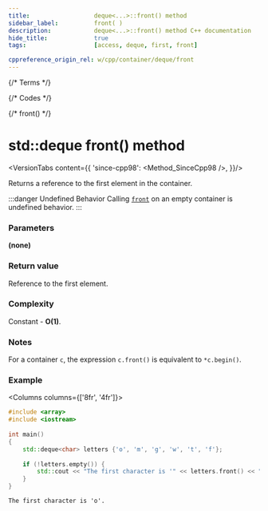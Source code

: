 ```yaml
---
title:					deque<...>::front() method
sidebar_label:			front( )
description:			deque<...>::front() method C++ documentation
hide_title:				true
tags:					[access, deque, first, front]

cppreference_origin_rel: w/cpp/container/deque/front
---
```



{/* Terms */}

{/* Codes */}

{/* front() */}


# std::deque front() method

<VersionTabs content={{
		'since-cpp98': <Method_SinceCpp98 />,
	}}/>

Returns a <Tooltip title={Term_ContAlias_Reference}>reference</Tooltip> to the first element in the container.

:::danger Undefined Behavior
Calling [`front`](#) on an empty container is <Tooltip title={Term_UndefinedBehaviour}>undefined behavior</Tooltip>.
:::

### Parameters

**(none)**

### Return value

Reference to the first element.

### Complexity

Constant - **O(1)**.

### Notes

For a container `c`, the expression `c.front()` is equivalent to `*c.begin()`.

### Example

<Columns columns={['8fr', '4fr']}>
<div>

```cpp title='Main.cpp' showLineNumbers
#include <array>
#include <iostream>
 
int main()
{
    std::deque<char> letters {'o', 'm', 'g', 'w', 't', 'f'};
 
    if (!letters.empty()) {
        std::cout << "The first character is '" << letters.front() << "'.\n";
    }
}
```

</div>
<div>

```plaintext title="Output"
The first character is 'o'.
```

</div>
</Columns>
